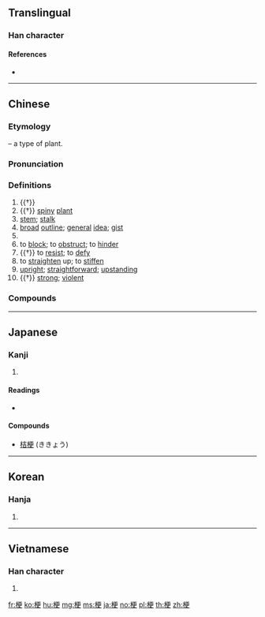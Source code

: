 ==Translingual==

===Han character===
{{Han char|rn=75|rad=木|as=07|sn=11|four=41946|canj=DMLK|ids=⿰木更}}

====References====
* {{Han ref|kx=0529.040|dkj=14849|hdz=21210.120|uh=6897|ud=26775|bh=B1F0|bd=45552}}

----

==Chinese==
{{zh-forms}}

===Etymology===
{{Han etym}}
{{Han compound|木|更|ls=psc|c1=s|c2=p}} – a type of plant.

===Pronunciation===
{{zh-pron
|m=gěng
|c=gang2,gwaang2
|w=2kan
|mc=y
|oc=y
|cat=n,v,a
}}

===Definitions===
{{zh-hanzi}}

# {{†}} {{zh-alt-name|刺榆|''[[Hemiptelea davidii]]''}}
# {{†}} [[spiny]] [[plant]]
# [[stem]]; [[stalk]]
# [[broad]] [[outline]]; [[general]] [[idea]]; [[gist]]
# {{zh-alt-form|哏|[[punchline]]}}
# to [[block]]; to [[obstruct]]; to [[hinder]]
# {{†}} to [[resist]]; to [[defy]]
# to [[straighten]] up; to [[stiffen]]
# [[upright]]; [[straightforward]]; [[upstanding]]
# {{†}} [[strong]]; [[violent]]

===Compounds===
{{zh-der|作梗|土偶桃梗|土梗|強梗|從中作梗|心肌梗塞|悍梗|斷梗流萍|斷梗飄萍|斷梗飄蓬|斷梗飛蓬|桔梗|梗塞|梗概|梗泛|梗直|梗阻|橫梗|浮梗|浮萍斷梗|浮萍浪梗|花梗|萍梗|萍蹤梗跡|阻梗|頑梗|飄蓬斷梗}}

----

==Japanese==

===Kanji===
{{ja-kanji|grade=c|rs=木07}}

# {{defn|lang=ja|sort=木07}}

====Readings====
* {{ja-readings|goon=[[きょう]] (kyō)|kanon=[[こう]] (kō)|kun=[[やまにれ]] (yamanire)}}

====Compounds====
* [[桔梗]] (ききょう)

----

==Korean==

===Hanja===
{{ko-hanja|hangeul=경|eumhun=|rv=gyeong|mr=kyŏng|y=kyeng}}

# {{defn|lang=ko|sort=木07}}

----

==Vietnamese==

===Han character===
{{vi-hantu|[[ngành]], [[cánh]], [[cạnh]], [[cành]], [[chành]], [[ngạnh]], [[gánh]], [[ngáng]], [[ngánh]], [[nhành]], [[nhánh]]|rs=木07}}

# {{defn|lang=vi|sort=木07}}

[[fr:梗]]
[[ko:梗]]
[[hu:梗]]
[[mg:梗]]
[[ms:梗]]
[[ja:梗]]
[[no:梗]]
[[pl:梗]]
[[th:梗]]
[[zh:梗]]